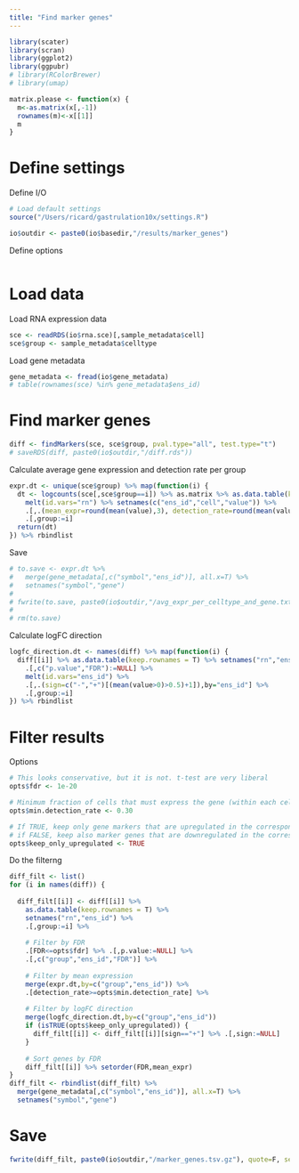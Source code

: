 ```yaml
---
title: "Find marker genes"
---
```


```r
library(scater)
library(scran)
library(ggplot2)
library(ggpubr)
# library(RColorBrewer)
# library(umap)
```

```r
matrix.please <- function(x) {
  m<-as.matrix(x[,-1])
  rownames(m)<-x[[1]]
  m
}
```

# Define settings

Define I/O
```r
# Load default settings
source("/Users/ricard/gastrulation10x/settings.R")

io$outdir <- paste0(io$basedir,"/results/marker_genes")
```

Define options
```r

```

# Load data

Load RNA expression data
```r
sce <- readRDS(io$rna.sce)[,sample_metadata$cell]
sce$group <- sample_metadata$celltype
```

Load gene metadata
```r
gene_metadata <- fread(io$gene_metadata)
# table(rownames(sce) %in% gene_metadata$ens_id)
```


# Find marker genes

```r
diff <- findMarkers(sce, sce$group, pval.type="all", test.type="t")
# saveRDS(diff, paste0(io$outdir,"/diff.rds"))
```

Calculate average gene expression and detection rate per group
```r
expr.dt <- unique(sce$group) %>% map(function(i) {
  dt <- logcounts(sce[,sce$group==i]) %>% as.matrix %>% as.data.table(keep.rownames = T) %>%
    melt(id.vars="rn") %>% setnames(c("ens_id","cell","value")) %>%
    .[,.(mean_expr=round(mean(value),3), detection_rate=round(mean(value>0),3)),by="ens_id"] %>%
    .[,group:=i]
  return(dt)
}) %>% rbindlist
```

Save
```r
# to.save <- expr.dt %>% 
#   merge(gene_metadata[,c("symbol","ens_id")], all.x=T) %>%
#   setnames("symbol","gene")
# 
# fwrite(to.save, paste0(io$outdir,"/avg_expr_per_celltype_and_gene.txt.gz"), sep="\t")
# 
# rm(to.save)
```

Calculate logFC direction
```r
logfc_direction.dt <- names(diff) %>% map(function(i) {
  diff[[i]] %>% as.data.table(keep.rownames = T) %>% setnames("rn","ens_id") %>%
    .[,c("p.value","FDR"):=NULL] %>%
    melt(id.vars="ens_id") %>%
    .[,.(sign=c("-","+")[(mean(value>0)>0.5)+1]),by="ens_id"] %>%
    .[,group:=i]
}) %>% rbindlist
```

# Filter results

Options
```r
# This looks conservative, but it is not. t-test are very liberal
opts$fdr <- 1e-20

# Minimum fraction of cells that must express the gene (within each cell type)
opts$min.detection_rate <- 0.30

# If TRUE, keep only gene markers that are upregulated in the corresponding lineage when compared to all other lineages
# if FALSE, keep also marker genes that are downregulated in the corresponding lineage
opts$keep_only_upregulated <- TRUE
```

Do the filterng
```r
diff_filt <- list()
for (i in names(diff)) {
  
  diff_filt[[i]] <- diff[[i]] %>% 
    as.data.table(keep.rownames = T) %>%
    setnames("rn","ens_id") %>%
    .[,group:=i] %>%
    
    # Filter by FDR
    .[FDR<=opts$fdr] %>% .[,p.value:=NULL] %>%
    .[,c("group","ens_id","FDR")] %>%
  
    # Filter by mean expression
    merge(expr.dt,by=c("group","ens_id")) %>%
    .[detection_rate>=opts$min.detection_rate] %>%
  
    # Filter by logFC direction
    merge(logfc_direction.dt,by=c("group","ens_id"))
    if (isTRUE(opts$keep_only_upregulated)) {
      diff_filt[[i]] <- diff_filt[[i]][sign=="+"] %>% .[,sign:=NULL]
    }
  
    # Sort genes by FDR
    diff_filt[[i]] %>% setorder(FDR,mean_expr) 
}
diff_filt <- rbindlist(diff_filt) %>% 
  merge(gene_metadata[,c("symbol","ens_id")], all.x=T) %>%
  setnames("symbol","gene")
```


# Save

```r
fwrite(diff_filt, paste0(io$outdir,"/marker_genes.tsv.gz"), quote=F, sep="\t")
```

